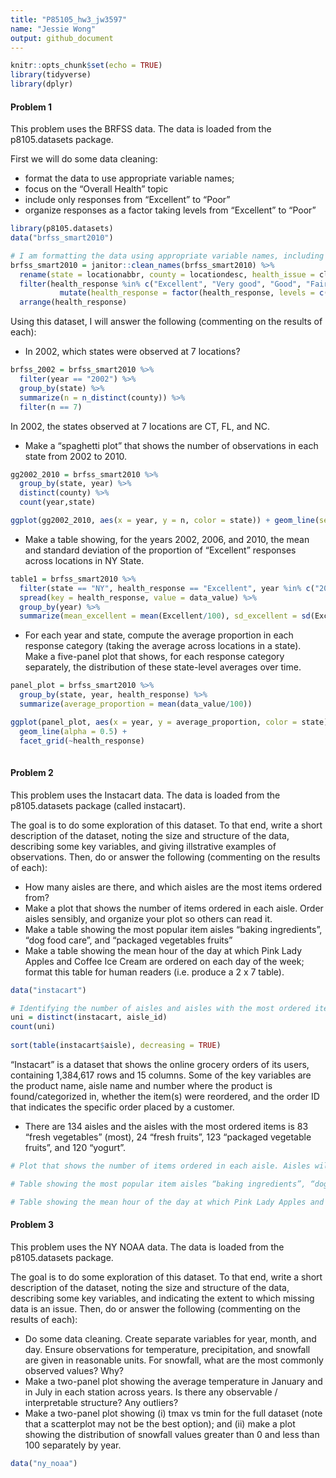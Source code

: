 ```yaml
---
title: "P85105_hw3_jw3597"
name: "Jessie Wong"
output: github_document
---
```


```r
knitr::opts_chunk$set(echo = TRUE)
library(tidyverse)
library(dplyr)
```

#### Problem 1

This problem uses the BRFSS data. The data is loaded from the p8105.datasets package.  

First we will do some data cleaning: 

* format the data to use appropriate variable names;
* focus on the “Overall Health” topic
* include only responses from “Excellent” to “Poor”
* organize responses as a factor taking levels from “Excellent” to “Poor”

```r
library(p8105.datasets)
data("brfss_smart2010")

# I am formatting the data using appropriate variable names, including only using responses from "Excellent" to "Poor", and then organizing the responses as a factor:
brfss_smart2010 = janitor::clean_names(brfss_smart2010) %>%
  rename(state = locationabbr, county = locationdesc, health_issue = class, health_issue_topic = topic, health_question = question, health_response = response, lower_95CI = confidence_limit_low, upper_95CI = confidence_limit_high) %>% 
  filter(health_response %in% c("Excellent", "Very good", "Good", "Fair", "Poor")) %>%
           mutate(health_response = factor(health_response, levels = c("Excellent", "Very good", "Good", "Fair", "Poor"))) %>%
  arrange(health_response)
```

Using this dataset, I will answer the following (commenting on the results of each):

* In 2002, which states were observed at 7 locations?
```r
brfss_2002 = brfss_smart2010 %>% 
  filter(year == "2002") %>%
  group_by(state) %>%
  summarize(n = n_distinct(county)) %>%
  filter(n == 7)
```
In 2002, the states observed at 7 locations are CT, FL, and NC.

* Make a “spaghetti plot” that shows the number of observations in each state from 2002 to 2010.
```r
gg2002_2010 = brfss_smart2010 %>%
  group_by(state, year) %>%
  distinct(county) %>%
  count(year,state)

ggplot(gg2002_2010, aes(x = year, y = n, color = state)) + geom_line(se = FALSE)
```

* Make a table showing, for the years 2002, 2006, and 2010, the mean and standard deviation of the proportion of “Excellent” responses across locations in NY State.
```r
table1 = brfss_smart2010 %>%
  filter(state == "NY", health_response == "Excellent", year %in% c("2002", "2006", "2010")) %>%
  spread(key = health_response, value = data_value) %>%
  group_by(year) %>%
  summarize(mean_excellent = mean(Excellent/100), sd_excellent = sd(Excellent/100))
```

* For each year and state, compute the average proportion in each response category (taking the average across locations in a state). Make a five-panel plot that shows, for each response category separately, the distribution of these state-level averages over time.
```r
panel_plot = brfss_smart2010 %>%
  group_by(state, year, health_response) %>%
  summarize(average_proportion = mean(data_value/100))

ggplot(panel_plot, aes(x = year, y = average_proportion, color = state)) + 
  geom_line(alpha = 0.5) + 
  facet_grid(~health_response)
  
```




#### Problem 2

This problem uses the Instacart data. The data is loaded from the p8105.datasets package (called instacart).  

The goal is to do some exploration of this dataset. To that end, write a short description of the dataset, noting the size and structure of the data, describing some key variables, and giving illstrative examples of observations. Then, do or answer the following (commenting on the results of each): 

* How many aisles are there, and which aisles are the most items ordered from?
* Make a plot that shows the number of items ordered in each aisle. Order aisles sensibly, and organize your plot so others can read it.
* Make a table showing the most popular item aisles “baking ingredients”, “dog food care”, and “packaged vegetables fruits”
* Make a table showing the mean hour of the day at which Pink Lady Apples and Coffee Ice Cream are ordered on each day of the week; format this table for human readers (i.e. produce a 2 x 7 table).

```r
data("instacart")

# Identifying the number of aisles and aisles with the most ordered items
uni = distinct(instacart, aisle_id)
count(uni)
  
sort(table(instacart$aisle), decreasing = TRUE)
```
"Instacart" is a dataset that shows the online grocery orders of its users, containing 1,384,617 rows and 15 columns. Some of the key variables are the product name, aisle name and number where the product is found/categorized in, whether the item(s) were reordered, and the order ID that indicates the specific order placed by a customer.

* There are 134 aisles and the aisles with the most ordered items is 83 "fresh vegetables" (most), 24 "fresh fruits", 123 "packaged vegetable fruits", and 120 "yogurt".

```r
# Plot that shows the number of items ordered in each aisle. Aisles will be ordered sensibly and the plot will be organized to be readable to others


```

```r
# Table showing the most popular item aisles “baking ingredients”, “dog food care”, and “packaged vegetables fruits

```

```r
# Table showing the mean hour of the day at which Pink Lady Apples and Coffee Ice Cream are ordered on each day of the week; format this table for human readers (i.e. produce a 2 x 7 table)

```


#### Problem 3

This problem uses the NY NOAA data. The data is loaded from the p8105.datasets package.  

The goal is to do some exploration of this dataset. To that end, write a short description of the dataset, noting the size and structure of the data, describing some key variables, and indicating the extent to which missing data is an issue. Then, do or answer the following (commenting on the results of each):

* Do some data cleaning. Create separate variables for year, month, and day. Ensure observations for temperature, precipitation, and snowfall are given in reasonable units. For snowfall, what are the most commonly observed values? Why?
* Make a two-panel plot showing the average temperature in January and in July in each station across years. Is there any observable / interpretable structure? Any outliers?
* Make a two-panel plot showing (i) tmax vs tmin for the full dataset (note that a scatterplot may not be the best option); and (ii) make a plot showing the distribution of snowfall values greater than 0 and less than 100 separately by year.

```r
data("ny_noaa")
```





